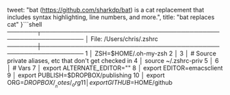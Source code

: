   tweet:
    "bat (https://github.com/sharkdp/bat) is a cat replacement that includes syntax highlighting, line numbers, and more.",
  title: "bat replaces cat"
}```shell
───────┬────────────────────────────────────────────────────────────
       │ File: /Users/chris/.zshrc
───────┼────────────────────────────────────────────────────────────
   1   │ ZSH=$HOME/.oh-my-zsh
   2   │
   3   │ # Source private aliases, etc that don't get checked in
   4   │ source ~/.zshrc-priv
   5   │
   6   │ # Vars
   7   │ export ALTERNATE_EDITOR=""
   8   │ export EDITOR=emacsclient
   9   │ export PUBLISH=$DROPBOX/publishing
  10   │ export ORG=$DROPBOX/__notes/_org
  11   │ export GITHUB=$HOME/github
```;
